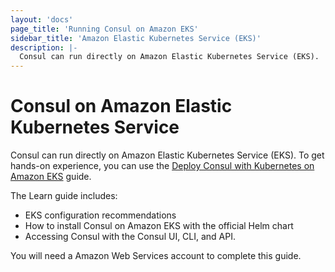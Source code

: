 ```yaml
---
layout: 'docs'
page_title: 'Running Consul on Amazon EKS'
sidebar_title: 'Amazon Elastic Kubernetes Service (EKS)'
description: |-
  Consul can run directly on Amazon Elastic Kubernetes Service (EKS).
---
```


# Consul on Amazon Elastic Kubernetes Service

Consul can run directly on Amazon Elastic Kubernetes Service (EKS). To get hands-on experience, you can use the [Deploy Consul with Kubernetes on Amazon EKS](https://learn.hashicorp.com/consul/kubernetes/aws-k8s?utm_source=consul.io&utm_medium=docs&utm_content=k8s&utm_term=eks) guide.

The Learn guide includes:

- EKS configuration recommendations
- How to install Consul on Amazon EKS with the official Helm chart
- Accessing Consul with the Consul UI, CLI, and API.

You will need a Amazon Web Services account to complete this guide.
